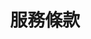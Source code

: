 ---
title: '服務條款'
icon: "file-contract"
iconType: "duotone"
description: 'Description of your new file.'
---